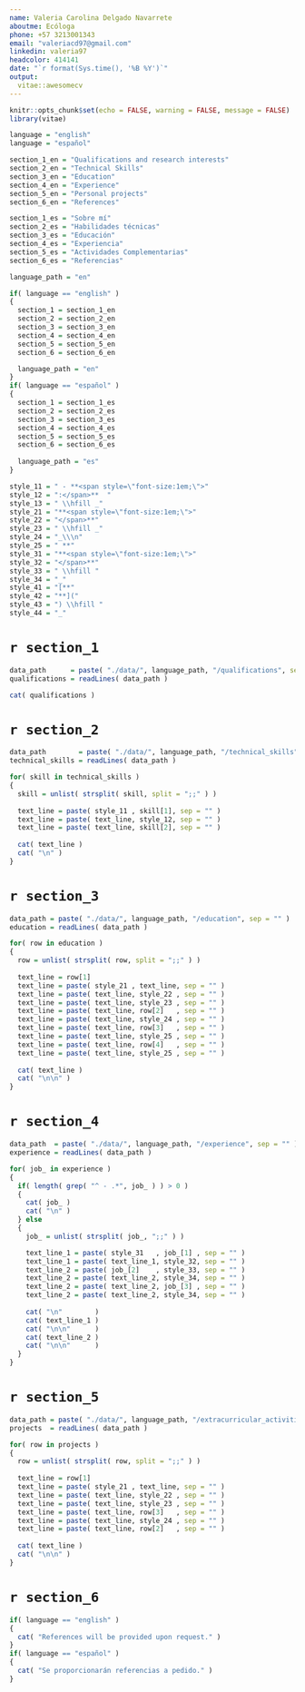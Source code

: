```yaml
---
name: Valeria Carolina Delgado Navarrete
aboutme: Ecóloga 
phone: +57 3213001343
email: "valeriacd97@gmail.com"
linkedin: valeria97
headcolor: 414141
date: "`r format(Sys.time(), '%B %Y')`"
output: 
  vitae::awesomecv
---
```



```r

knitr::opts_chunk$set(echo = FALSE, warning = FALSE, message = FALSE)
library(vitae)

language = "english"
language = "español"

section_1_en = "Qualifications and research interests"
section_2_en = "Technical Skills"
section_3_en = "Education"
section_4_en = "Experience"
section_5_en = "Personal projects"
section_6_en = "References"

section_1_es = "Sobre mí"
section_2_es = "Habilidades técnicas"
section_3_es = "Educación"
section_4_es = "Experiencia"
section_5_es = "Actividades Complementarias"
section_6_es = "Referencias"

language_path = "en"

if( language == "english" )
{
  section_1 = section_1_en
  section_2 = section_2_en
  section_3 = section_3_en
  section_4 = section_4_en
  section_5 = section_5_en
  section_6 = section_6_en

  language_path = "en"
}
if( language == "español" )
{
  section_1 = section_1_es
  section_2 = section_2_es
  section_3 = section_3_es
  section_4 = section_4_es
  section_5 = section_5_es
  section_6 = section_6_es
  
  language_path = "es"
}

style_11 = " - **<span style=\"font-size:1em;\">"
style_12 = ":</span>**  "
style_13 = " \\hfill _"
style_21 = "**<span style=\"font-size:1em;\">"
style_22 = "</span>**"
style_23 = " \\hfill _"
style_24 = "_\\\n"
style_25 = " **"
style_31 = "**<span style=\"font-size:1em;\">"
style_32 = "</span>**"
style_33 = " \\hfill "
style_34 = "_"
style_41 = "[**"
style_42 = "**]("
style_43 = ") \\hfill "
style_44 = "_"

```

# `r section_1`

```r

data_path      = paste( "./data/", language_path, "/qualifications", sep = "" )
qualifications = readLines( data_path )

cat( qualifications )

```

# `r section_2`

```r

data_path        = paste( "./data/", language_path, "/technical_skills", sep = "" )
technical_skills = readLines( data_path )

for( skill in technical_skills )
{
  skill = unlist( strsplit( skill, split = ";;" ) )
  
  text_line = paste( style_11 , skill[1], sep = "" )
  text_line = paste( text_line, style_12, sep = "" )
  text_line = paste( text_line, skill[2], sep = "" )
  
  cat( text_line )
  cat( "\n" )
}

```


# `r section_3`

```r

data_path = paste( "./data/", language_path, "/education", sep = "" )
education = readLines( data_path )

for( row in education )
{
  row = unlist( strsplit( row, split = ";;" ) )
  
  text_line = row[1]
  text_line = paste( style_21 , text_line, sep = "" )
  text_line = paste( text_line, style_22 , sep = "" )
  text_line = paste( text_line, style_23 , sep = "" )
  text_line = paste( text_line, row[2]   , sep = "" )
  text_line = paste( text_line, style_24 , sep = "" )
  text_line = paste( text_line, row[3]   , sep = "" )
  text_line = paste( text_line, style_25 , sep = "" )
  text_line = paste( text_line, row[4]   , sep = "" )
  text_line = paste( text_line, style_25 , sep = "" )
  
  cat( text_line )
  cat( "\n\n" )
}

```


# `r section_4`

```r

data_path  = paste( "./data/", language_path, "/experience", sep = "" )
experience = readLines( data_path )

for( job_ in experience )
{
  if( length( grep( "^ - .*", job_ ) ) > 0 )
  {
    cat( job_ )
    cat( "\n" )
  } else
  {
    job_ = unlist( strsplit( job_, ";;" ) )

    text_line_1 = paste( style_31   , job_[1] , sep = "" )
    text_line_1 = paste( text_line_1, style_32, sep = "" )
    text_line_2 = paste( job_[2]    , style_33, sep = "" )
    text_line_2 = paste( text_line_2, style_34, sep = "" )
    text_line_2 = paste( text_line_2, job_[3] , sep = "" )
    text_line_2 = paste( text_line_2, style_34, sep = "" )
    
    cat( "\n"        )
    cat( text_line_1 )
    cat( "\n\n"      )
    cat( text_line_2 )
    cat( "\n\n"      )
  }
}

```

# `r section_5`

```r

data_path = paste( "./data/", language_path, "/extracurricular_activities", sep = "" )
projects  = readLines( data_path )

for( row in projects )
{
  row = unlist( strsplit( row, split = ";;" ) )
  
  text_line = row[1]
  text_line = paste( style_21 , text_line, sep = "" )
  text_line = paste( text_line, style_22 , sep = "" )
  text_line = paste( text_line, style_23 , sep = "" )
  text_line = paste( text_line, row[3]   , sep = "" )
  text_line = paste( text_line, style_24 , sep = "" )
  text_line = paste( text_line, row[2]   , sep = "" )
  
  cat( text_line )
  cat( "\n\n" )
}

```

# `r section_6`

```r

if( language == "english" )
{
  cat( "References will be provided upon request." )
}
if( language == "español" )
{
  cat( "Se proporcionarán referencias a pedido." )
}

```
